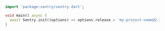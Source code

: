 ```dart
import 'package:sentry/sentry.dart';

void main() async {
  await Sentry.init((options) => options.release = 'my-project-name@2.3.12+12');
}
```
